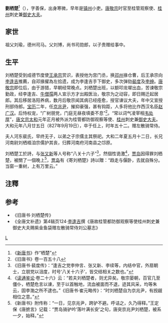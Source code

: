 '''劉栖楚'''<ref>《[[新唐书|新唐书]]》作“栖楚”</ref>（{{bd|776年||827年||catIdx=Liu}}），字善保，出身寒微，早年是[[镇州|镇州]]小吏。[[唐敬宗|唐敬宗]]时官至桂管观察使、[[桂州|桂州]]刺史兼[[御史大夫|御史大夫]]。

== 家世 ==
祖父刘瑜，德州司马。父刘博，尚书司勋郎，以子贵赠给事中。
== 生平 ==
刘栖楚受到成德节度使[[王承宗|王承宗]]赏识，表授他为宫门丞，换[[邓州|邓州]]掾仓曹，后王承宗向[[李逢吉|李逢吉]]推薦，自邓掾擢為左拾遗，成为李逢吉手下御史，多次弹劾[[裴度|裴度]]及[[李绅|李绅]]。[[唐敬宗|唐敬宗]]即位后，由于游猎，早朝经常晚点。刘栖楚出班，以额叩龙墀出血，苦谏敬宗勤政，经李逢吉、[[牛僧孺|牛僧孺]]两人宣示方才出殿医治，敬宗为之动容，即日赐迁起居郎。其后移居洛阳养病，数月后敬宗闻其病已经痊愈，授官谏议大夫，年中又宣授刑部侍郎。[[寶曆_(唐朝)|宝历]]二年，任[[京兆尹|京兆尹]]，摧抑豪强，甚有钩距，人多将他比作西汉名臣[[赵广汉|赵广汉]]。后恃权宠，“广树朋党，门庭无昼夜填委不息”<ref>《旧唐书》卷一百五十八</ref>。“常以词气凌宰相[[韦处厚|韦处厚]]”，[[唐文宗|唐文宗]][[大和_(唐朝)|太和]]元年正月被外派为桂管都防御观察等使、[[桂州|桂州]]刺史兼[[御史大夫|御史大夫]]。大和元年八月廿五日（827年9月19日），卒于任上，时年五十二。赠左散骑常侍。

夫人河东裴氏，早终无子，以弟之子宗儒主其祭祀。大和二年夏五月十二日，长兄河南尉刘栖梧洎宗儒护其丧，归葬河南府河南县之邙原。

刘栖楚工於詩，与[[张又新|张又新]]等人号称“八关十六子”<ref>《旧唐书·裴度传》：“逢吉之党李仲言、张又新、李续等，内结中官，外扇朝士，立朋党以沮度，时号‘八关十六子’，皆交结相关之数也。”</ref>，然個性诡激<ref>《[[读通鉴论|读通鉴论]]·卷二十六》云：“若夫刘栖楚者，则尤异矣。敬宗晏朝，百官几至僵仆，栖楚危言以谏，至于以首触地，流血被面而不退，迹其风采，均等朱云，固李渤之所不逮也。”《旧唐书·崔元略传》：“时刘栖楚自为京兆尹，有觊觎相位之意。” </ref>，[[贾岛|贾岛]]因得罪刘栖楚，被關了一個晚上<ref>《新唐书》附传称：“一日，见京兆尹，跨驴不避。呼诘之，久乃得释。”王定保《唐摭言》记载：“贾岛骑驴吟‘落叶满长安’之句，唐突京兆尹刘栖楚，被系一夕，始释。”</ref>，[[贾岛|贾岛]]有《寄刘栖楚》詩以贈：“趋走与偃卧，去就自殊分。当窗一重树，上有万里云。”

== 注釋 ==
{{reflist|2}}

==参考==
* 《旧唐书·刘栖楚传》
* 《全唐文补遗》第4辑页124·[[李逢吉|李逢吉]]撰《唐故桂管都防御观察等使桂州刺史兼御史大夫赐紫金鱼袋赠左散骑常侍刘公墓志》
[[category:唐朝政治人物|L]]